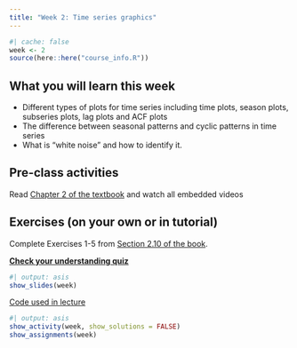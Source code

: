 ```yaml
---
title: "Week 2: Time series graphics"
---
```


```r
#| cache: false
week <- 2
source(here::here("course_info.R"))
```

## What you will learn this week

* Different types of plots for time series including time plots, season plots, subseries plots, lag plots and ACF plots
* The difference between seasonal patterns and cyclic patterns in time series
* What is "white noise" and how to identify it.

## Pre-class activities

Read [Chapter 2 of the textbook](https://otexts.com/fpp3/graphics.html) and watch all embedded videos

## Exercises (on your own or in tutorial)

Complete Exercises 1-5 from [Section 2.10 of the book](https://otexts.com/fpp3/graphics-exercises.html).

<!-- [**Solutions to Exercises**](ex2-sol.qmd) -->

[**Check your understanding quiz**](https://learning.monash.edu/mod/quiz/view.php?id=3444035)

```r
#| output: asis
show_slides(week)
```

[Code used in lecture](lecture2.R)

```r
#| output: asis
show_activity(week, show_solutions = FALSE)
show_assignments(week)
```
